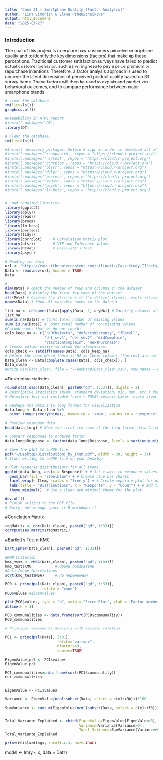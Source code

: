 ```yaml
---
title: "Case II — Smartphone Quality (Factor Analysis)"
author: "Lina Simonian & Elena Pshenichnikova"
output: html_document
date: "2025-03-27"
---
```

### Introduction

The goal of this project is to explore how customers perceive smartphone quality and to identify the key dimensions (factors) that make up these perceptions. Traditional customer satisfaction surveys have failed to predict actual customer behavior, such as willingness to pay a price premium or repurchase intentions. Therefore, a factor analysis approach is used to uncover the latent dimensions of perceived product quality based on 33 survey items. These factors will then be used to explain and predict key behavioral outcomes, and to compare performance between major smartphone brands.

```r

# clear the database
rm(list=ls()) 
graphics.off()

```

```r

#Readability in HTML report
#install.packages("DT")
library(DT)

# Clear the database
rm(list=ls()) 

#Install necessary packages. Delete # sign in order to download all of them. 
#install.packages('rcompanion', repos = "https://cloud.r-project.org")
#install.packages('nortest', repos = "https://cloud.r-project.org")
#install.packages('corrplot', repos = "https://cloud.r-project.org")
#install.packages('olsrr', repos = "https://cloud.r-project.org")
#install.packages('dplyr', repos = "https://cloud.r-project.org")
#install.packages('pastecs', repos = "https://cloud.r-project.org")
#install.packages('REdaS', repos = "https://cloud.r-project.org")
#install.packages('psych', repos = "https://cloud.r-project.org")
#install.packages('lm.beta', repos = "https://cloud.r-project.org")


# Load required libraries
library(ggplot2)
library(dplyr)
library(readr)
library(broom)
library(lm.beta)
library(pastecs)
library(tidyr)
library(corrplot)     # Correlation matrix plot
library(olsrr)        # VIF and Tolerance Values
library(REdaS)        # Bartelett's Test
library(psych)

```

```r
# Reading the data
url <- "https://raw.githubusercontent.com/silinette/Case-Study-II/refs/heads/main/Data%20File_Case_Study_Factor%20Analysis_MD.csv"
Data <- read.csv(url, header = TRUE)
Data
```

```r
#
dim(Data) # Check the number of rows and columns in the dataset
head(Data) # Display the first few rows of the dataset
str(Data) # Display the structure of the dataset (types, sample values)
names(Data) # Show all variable names in the dataset
```

```r
list_na <- colnames(Data)[apply(Data, 2, anyNA)] # Identify columns with missing values
list_na 
sum(is.na(Data)) # Count total number of missing values
sum(!is.na(Data)) # Count total number of non-missing values
#Column names that we do not touch:
cols_keep_na <- c("noOfDefects", "defectsWarranty", "fRecall",
                  "def_sev1", "def_sev2", "didComplain",
                  "reactionComplain", "nextPurchase")
# Create column vector to check for clearances:
cols_check <- setdiff(names(Data), cols_keep_na)
# Delete the rows where there is NA in these columns (the rest are not touched):
Data_clean <- Data[complete.cases(Data[, cols_check]), ]
Data_clean
#write.csv(Data_clean, file = "~/Desktop/Data_clean.csv", row.names = FALSE)

```
#Descriptive statistics 
```r
round(stat.desc(Data_clean[, paste0("qd", 1:33)]), digits = 2)
# Descriptive statistics (mean, standard deviation, min, max, etc.) for the 33 quality-related survey items (qd1 to qd33) from the cleaned dataset. The results are rounded to 2 decimal places for readability. 
# Normality test not included (norm = TRUE) because Likert-scale items are not truly continuous.
```
```r
# Reshape the data into long format for visualization
data_long <- Data_clean %>%
  pivot_longer(everything(), names_to = "Item", values_to = "Response") # Convert the wide-format data frame into long format, where each row represents one response to one item.

# Preview reshaped data
head(data_long) # Show the first few rows of the long-format data to check the transformation

# Convert responses to ordered factor
data_long$Response <- factor(data_long$Response, levels = sort(unique(unlist(Data_clean)))) # Convert all numeric responses into an ordered factor to preserve Likert scale order in plots

# Save the plot to a PDF file
pdf("~/Desktop/Distributions_by_Item.pdf", width = 30, height = 30)
# Start writing to a PDF file on your Desktop

# Plot response distributions for all items
ggplot(data_long, aes(x = Response)) + # Set x-axis to response values
  geom_bar(fill = "steelblue") + # Create blue bar charts
  facet_wrap(~ Item, scales = "free_y") + # Create separate plot for each item
  labs(title = "Distributions", x = "Response", y = "Count") + # Add title and axis labels
  theme_minimal()  # Use a clean and minimal theme for the plot

dev.off()
# Finish writing to the PDF file
# Sorry, not enough space in R markdown :( 
```

#Correlation Matrix
```r

raqMatrix <- cor(Data_clean[, paste0("qd", 1:33)])
corrplot(as.matrix(raqMatrix))

```
#Bartlett’s Test и KMO
```r

bart_spher(Data_clean[, paste0("qd", 1:33)])

#KMO Criterion
kmo_test <- KMOS(Data_clean[, paste0("qd", 1:33)])
kmo_test$KMO           # Общий показатель
#Anti-Image Correlations
sort(kmo_test$MSA)     # По переменным

```

```r

PC0 <- principal(Data_clean[, paste0("qd", 1:33)], 
                 rotate = "none")
PC0$values #eigenvalues

plot(PC0$values, type = "b", main = "Scree Plot", xlab = "Factor Number", ylab = "Eigenvalue")
abline(h = 1)

PC0_communalities <- data.frame(sort(PC0$communality))
PC0_communalities

```

```r

# Principal components analysis with varimax rotation

PC1 <- principal(Data[, 2:31], 
                        rotate="varimax",
                        nfactors=9, 
                        scores=TRUE)

EigenValue_pc1 <- PC1$values
EigenValue_pc1 

PC1_communalities=data.frame(sort(PC1$communality))
PC1_communalities



```

```r

EigenValue <- PC1$values

Variance <- EigenValue/ncol(subset(Data, select = c(x1:x30)))*100

SumVariance <- cumsum(EigenValue/ncol(subset(Data, select = c(x1:x30))))


Total_Variance_Explained <- cbind(EigenValue=EigenValue[EigenValue>0],
                                  Variance=Variance[Variance>0],
                                  Total_Variance=SumVariance[Variance>0])
Total_Variance_Explained

```

```r

print(PC1$loadings, cutoff=0.3, sort=TRUE)

```

model <- lm(y ~ x, data = Data)
